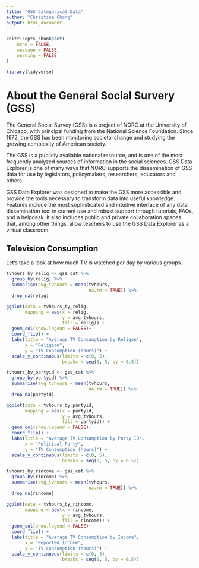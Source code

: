 ```yaml
---
title: "GSS Categorical Data"
author: "Christina Chong"
output: html_document
---
```


```r
knitr::opts_chunk$set(
	echo = FALSE,
	message = FALSE,
	warning = FALSE
)
```

```r
library(tidyverse)
```

# About the General Social Survery (GSS)
The General Social Survey (GSS) is a project of NORC at the University of Chicago, with principal funding from the National Science Foundation. Since 1972, the GSS has been monitoring societal change and studying the growing complexity of American society.

The GSS is a publicly available national resource, and is one of the most frequently analyzed sources of information in the social sciences. GSS Data Explorer is one of many ways that NORC supports the dissemination of GSS data for use by legislators, policymakers, researchers, educators and others.

GSS Data Explorer was designed to make the GSS more accessible and provide the tools necessary to transform data into useful knowledge. Features include the most sophisticated and intuitive interface of any data dissemination tool in current use and robust support through tutorials, FAQs, and a helpdesk. It also includes public and private collaboration spaces that, among other things, allow teachers to use the GSS Data Explorer as a virtual classroom.

## Television Consumption
Let's take a look at how much TV is watched per day by various groups.

```r
tvhours_by_relig <- gss_cat %>%
  group_by(relig) %>% 
  summarise(avg_tvhours = mean(tvhours,
                               na.rm = TRUE)) %>% 
  drop_na(relig)

ggplot(data = tvhours_by_relig,
       mapping = aes(x = relig,
                     y = avg_tvhours,
                     fill = relig)) +
  geom_col(show.legend = FALSE)+
  coord_flip() +
  labs(title = "Average TV Consumption by Religon",
       x = "Religion",
       y = "TV Consumption (hours)") +
  scale_y_continuous(limits = c(0, 5),
                     breaks = seq(0, 5, by = 0.5))
```

```r
tvhours_by_partyid <- gss_cat %>%
  group_by(partyid) %>% 
  summarise(avg_tvhours = mean(tvhours,
                               na.rm = TRUE)) %>% 
  drop_na(partyid)

ggplot(data = tvhours_by_partyid,
       mapping = aes(x = partyid,
                     y = avg_tvhours,
                     fill = partyid)) +
  geom_col(show.legend = FALSE)+
  coord_flip() +
  labs(title = "Average TV Consumption by Party ID",
       x = "Political Party",
       y = "TV Consumption (hours)") +
  scale_y_continuous(limits = c(0, 5),
                     breaks = seq(0, 5, by = 0.5))
```

```r
tvhours_by_rincome <- gss_cat %>%
  group_by(rincome) %>% 
  summarise(avg_tvhours = mean(tvhours,
                               na.rm = TRUE)) %>% 
  drop_na(rincome)

ggplot(data = tvhours_by_rincome,
       mapping = aes(x = rincome,
                     y = avg_tvhours,
                     fill = rincome)) +
  geom_col(show.legend = FALSE)+
  coord_flip() +
  labs(title = "Average TV Consumption by Income",
       x = "Reported Income",
       y = "TV Consumption (hours)") +
  scale_y_continuous(limits = c(0, 5),
                     breaks = seq(0, 5, by = 0.5))
```